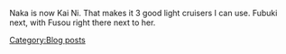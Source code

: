 Naka is now Kai Ni. That makes it 3 good light cruisers I can use. Fubuki next, with Fusou right there next to her. 
[[Category:Blog posts]]